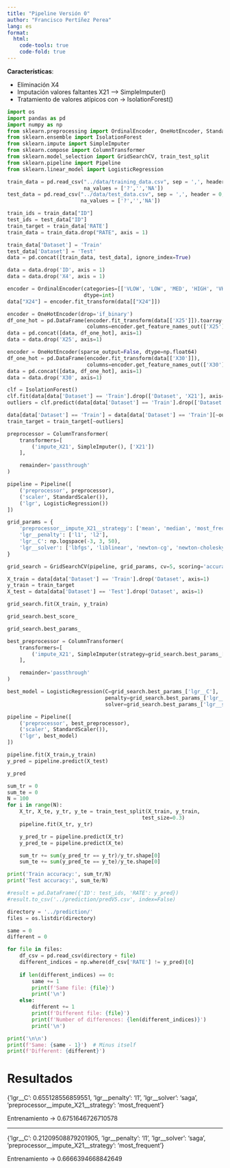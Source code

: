 ```yaml
---
title: "Pipeline Versión 0"
author: "Francisco Pertíñez Perea"
lang: es
format:
  html:
    code-tools: true
    code-fold: true
---
```


**Características**:

- Eliminación X4
- Imputación valores faltantes X21 --> SimpleImputer()
- Tratamiento de valores atípicos con -> IsolationForest() 


```python
import os
import pandas as pd
import numpy as np
from sklearn.preprocessing import OrdinalEncoder, OneHotEncoder, StandardScaler
from sklearn.ensemble import IsolationForest
from sklearn.impute import SimpleImputer
from sklearn.compose import ColumnTransformer
from sklearn.model_selection import GridSearchCV, train_test_split
from sklearn.pipeline import Pipeline
from sklearn.linear_model import LogisticRegression
```

```python
train_data = pd.read_csv("../data/training_data.csv", sep = ',', header = 0, 
                         na_values = ['?','','NA'])
test_data = pd.read_csv("../data/test_data.csv", sep = ',', header = 0, 
                        na_values = ['?','','NA'])
```

```python
train_ids = train_data["ID"]
test_ids = test_data["ID"]
train_target = train_data['RATE']
train_data = train_data.drop("RATE", axis = 1)
```

```python
train_data['Dataset'] = 'Train'
test_data['Dataset'] = 'Test'
data = pd.concat([train_data, test_data], ignore_index=True)
```

```python
data = data.drop('ID', axis = 1)
data = data.drop('X4', axis = 1)
```

```python
encoder = OrdinalEncoder(categories=[['VLOW', 'LOW', 'MED', 'HIGH', 'VHIGH']], 
                         dtype=int)
data["X24"] = encoder.fit_transform(data[["X24"]])
```

```python
encoder = OneHotEncoder(drop='if_binary')
df_one_hot = pd.DataFrame(encoder.fit_transform(data[['X25']]).toarray(), 
                          columns=encoder.get_feature_names_out(['X25']))
data = pd.concat([data, df_one_hot], axis=1)
data = data.drop('X25', axis=1)
```

```python
encoder = OneHotEncoder(sparse_output=False, dtype=np.float64)
df_one_hot = pd.DataFrame(encoder.fit_transform(data[['X30']]), 
                          columns=encoder.get_feature_names_out(['X30']))
data = pd.concat([data, df_one_hot], axis=1)
data = data.drop('X30', axis=1)
```

```python
clf = IsolationForest()
clf.fit(data[data['Dataset'] == 'Train'].drop(['Dataset', 'X21'], axis=1))
outliers = clf.predict(data[data['Dataset'] == 'Train'].drop(['Dataset', 'X21'], axis=1)) < 1
```

```python
data[data['Dataset'] == 'Train'] = data[data['Dataset'] == 'Train'][~outliers]
train_target = train_target[~outliers]
```

```python
preprocessor = ColumnTransformer(
    transformers=[
        ('impute_X21', SimpleImputer(), ['X21'])
    ],

    remainder='passthrough'
)

pipeline = Pipeline([
    ('preprocessor', preprocessor),
    ('scaler', StandardScaler()),
    ('lgr', LogisticRegression())
])
```


```python
grid_params = {
    'preprocessor__impute_X21__strategy': ['mean', 'median', 'most_frequent'],
    'lgr__penalty': ['l1', 'l2'],
    'lgr__C': np.logspace(-3, 3, 50),
    'lgr__solver': ['lbfgs', 'liblinear', 'newton-cg', 'newton-cholesky', 'sag', 'saga']
}
```


```python
grid_search = GridSearchCV(pipeline, grid_params, cv=5, scoring='accuracy', verbose=1)
```


```python
X_train = data[data['Dataset'] == 'Train'].drop('Dataset', axis=1)
y_train = train_target
X_test = data[data['Dataset'] == 'Test'].drop('Dataset', axis=1)

grid_search.fit(X_train, y_train)
```

```python
grid_search.best_score_
```


```python
grid_search.best_params_
```

```python
best_preprocessor = ColumnTransformer(
    transformers=[
        ('impute_X21', SimpleImputer(strategy=grid_search.best_params_['preprocessor__impute_X21__strategy']), ['X21'])
    ],

    remainder='passthrough'
)

best_model = LogisticRegression(C=grid_search.best_params_['lgr__C'],
                                penalty=grid_search.best_params_['lgr__penalty'],
                                solver=grid_search.best_params_['lgr__solver'])

pipeline = Pipeline([
    ('preprocessor', best_preprocessor),
    ('scaler', StandardScaler()),
    ('lgr', best_model)
])

pipeline.fit(X_train,y_train)
y_pred = pipeline.predict(X_test)
```


```python
y_pred
```

```python
sum_tr = 0
sum_te = 0
N = 100
for i in range(N):
    X_tr, X_te, y_tr, y_te = train_test_split(X_train, y_train, 
                                            test_size=0.3)
    pipeline.fit(X_tr, y_tr)

    y_pred_tr = pipeline.predict(X_tr)
    y_pred_te = pipeline.predict(X_te)

    sum_tr += sum(y_pred_tr == y_tr)/y_tr.shape[0]
    sum_te += sum(y_pred_te == y_te)/y_te.shape[0]

print('Train accuracy:', sum_tr/N)
print('Test accuracy:', sum_te/N)
```

```python
#result = pd.DataFrame({'ID': test_ids, 'RATE': y_pred})
#result.to_csv('../prediction/predV5.csv', index=False)
```

```python
directory = '../prediction/'
files = os.listdir(directory)

same = 0
different = 0

for file in files:
    df_csv = pd.read_csv(directory + file)
    different_indices = np.where(df_csv['RATE'] != y_pred)[0]
    
    if len(different_indices) == 0:
        same += 1
        print(f'Same file: {file}')
        print('\n')
    else:
        different += 1
        print(f'Different file: {file}')
        print(f'Number of differences: {len(different_indices)}')
        print('\n')

print('\n\n')
print(f'Same: {same - 1}')  # Minus itself
print(f'Different: {different}')
```

# Resultados

{'lgr__C': 0.655128556859551,
 'lgr__penalty': 'l1',
 'lgr__solver': 'saga',
 'preprocessor__impute_X21__strategy': 'most_frequent'}

Entrenamiento -> 0.6751646726710578

---

{'lgr__C': 0.21209508879201905,
 'lgr__penalty': 'l1',
 'lgr__solver': 'saga',
 'preprocessor__impute_X21__strategy': 'most_frequent'}

 Entrenamiento -> 0.6666394668842649
